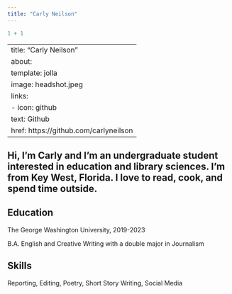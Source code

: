 ```yaml
---
title: "Carly Neilson"
---
```



```r
1 + 1
```

---
title: "Carly Neilson"
about:
  template: jolla
  image: headshot.jpeg
  links:
    - icon: github
      text: Github
      href: https://github.com/carlyneilson
---

## Hi, I'm Carly and I'm an undergraduate student interested in education and library sciences. I'm from Key West, Florida. I love to read, cook, and spend time outside.

## Education
The George Washington University, 2019-2023

B.A. English and Creative Writing with a double major in Journalism

## Skills

Reporting, Editing, Poetry, Short Story Writing, Social Media

